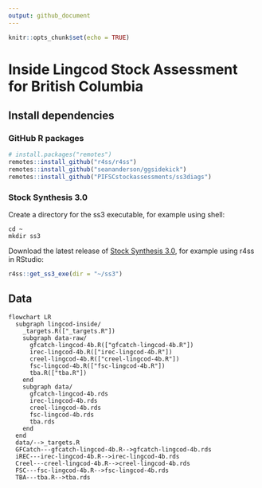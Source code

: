 ```yaml
---
output: github_document
---
```


```r
knitr::opts_chunk$set(echo = TRUE)
```

<!-- README.md is generated from README.Rmd. Please edit that file -->

# Inside Lingcod Stock Assessment for British Columbia

## Install dependencies

### GitHub R packages

```r
# install.packages("remotes")
remotes::install_github("r4ss/r4ss")
remotes::install_github("seananderson/ggsidekick")
remotes::install_github("PIFSCstockassessments/ss3diags")
```

### Stock Synthesis 3.0

Create a directory for the ss3 executable, for example using shell:

```shell
cd ~
mkdir ss3
```

Download the latest release of [Stock Synthesis 3.0](https://github.com/nmfs-ost/ss3-source-code?tab=readme-ov-file), for example using r4ss in RStudio:

```r
r4ss::get_ss3_exe(dir = "~/ss3")
```

## Data

```mermaid
flowchart LR
  subgraph lingcod-inside/
    _targets.R(["_targets.R"])
    subgraph data-raw/
      gfcatch-lingcod-4b.R(["gfcatch-lingcod-4b.R"])
      irec-lingcod-4b.R(["irec-lingcod-4b.R"])
      creel-lingcod-4b.R(["creel-lingcod-4b.R"])
      fsc-lingcod-4b.R(["fsc-lingcod-4b.R"])
      tba.R(["tba.R"])
    end
    subgraph data/
      gfcatch-lingcod-4b.rds
      irec-lingcod-4b.rds
      creel-lingcod-4b.rds
      fsc-lingcod-4b.rds
      tba.rds
    end
  end
  data/-->_targets.R
  GFCatch---gfcatch-lingcod-4b.R-->gfcatch-lingcod-4b.rds
  iREC---irec-lingcod-4b.R-->irec-lingcod-4b.rds
  Creel---creel-lingcod-4b.R-->creel-lingcod-4b.rds
  FSC---fsc-lingcod-4b.R-->fsc-lingcod-4b.rds
  TBA---tba.R-->tba.rds

```
